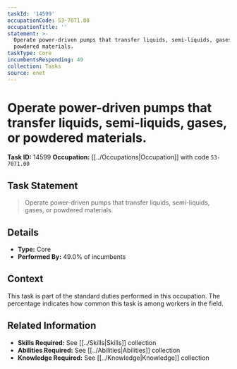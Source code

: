 ```yaml
---
taskId: '14599'
occupationCode: 53-7071.00
occupationTitle: ''
statement: >-
  Operate power-driven pumps that transfer liquids, semi-liquids, gases, or
  powdered materials.
taskType: Core
incumbentsResponding: 49
collection: Tasks
source: onet
---
```

# Operate power-driven pumps that transfer liquids, semi-liquids, gases, or powdered materials.

**Task ID:** 14599
**Occupation:** [[../Occupations|Occupation]] with code `53-7071.00`

## Task Statement

> Operate power-driven pumps that transfer liquids, semi-liquids, gases, or powdered materials.

## Details

- **Type:** Core
- **Performed By:** 49.0% of incumbents

## Context

This task is part of the standard duties performed in this occupation. The percentage indicates how common this task is among workers in the field.

## Related Information

- **Skills Required:** See [[../Skills|Skills]] collection
- **Abilities Required:** See [[../Abilities|Abilities]] collection
- **Knowledge Required:** See [[../Knowledge|Knowledge]] collection
